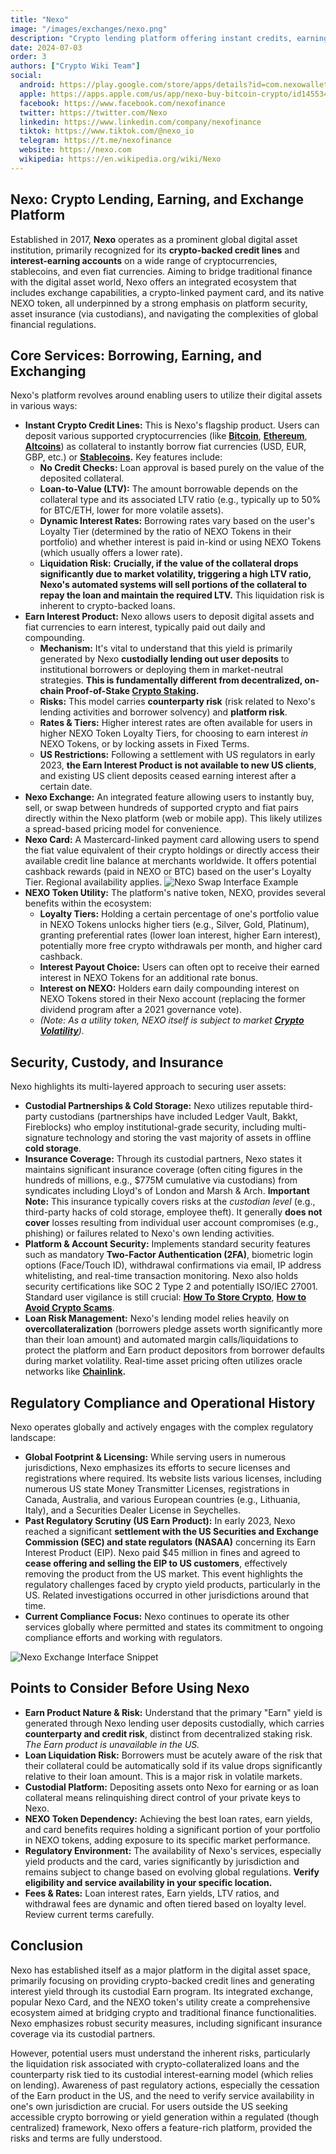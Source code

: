 ```yaml
---
title: "Nexo"
image: "/images/exchanges/nexo.png"
description: "Crypto lending platform offering instant credits, earning accounts and secure borrowing."
date: 2024-07-03
order: 3
authors: ["Crypto Wiki Team"]
social:
  android: https://play.google.com/store/apps/details?id=com.nexowallet&pli=1
  apple: https://apps.apple.com/us/app/nexo-buy-bitcoin-crypto/id1455341917
  facebook: https://www.facebook.com/nexofinance
  twitter: https://twitter.com/Nexo
  linkedin: https://www.linkedin.com/company/nexofinance
  tiktok: https://www.tiktok.com/@nexo_io
  telegram: https://t.me/nexofinance
  website: https://nexo.com
  wikipedia: https://en.wikipedia.org/wiki/Nexo
---
```


## **Nexo: Crypto Lending, Earning, and Exchange Platform**

Established in 2017, **Nexo** operates as a prominent global digital asset institution, primarily recognized for its **crypto-backed credit lines** and **interest-earning accounts** on a wide range of cryptocurrencies, stablecoins, and even fiat currencies. Aiming to bridge traditional finance with the digital asset world, Nexo offers an integrated ecosystem that includes exchange capabilities, a crypto-linked payment card, and its native NEXO token, all underpinned by a strong emphasis on platform security, asset insurance (via custodians), and navigating the complexities of global financial regulations.

## **Core Services: Borrowing, Earning, and Exchanging**

Nexo's platform revolves around enabling users to utilize their digital assets in various ways:

- **Instant Crypto Credit Lines:** This is Nexo's flagship product. Users can deposit various supported cryptocurrencies (like **[Bitcoin](/posts/what-is-bitcoin)**, **[Ethereum](/posts/what-is-ethereum)**, **[Altcoins](/posts/what-are-altcoins)**) as collateral to instantly borrow fiat currencies (USD, EUR, GBP, etc.) or **[Stablecoins]().** Key features include:
  - **No Credit Checks:** Loan approval is based purely on the value of the deposited collateral.
  - **Loan-to-Value (LTV):** The amount borrowable depends on the collateral type and its associated LTV ratio (e.g., typically up to 50% for BTC/ETH, lower for more volatile assets).
  - **Dynamic Interest Rates:** Borrowing rates vary based on the user's Loyalty Tier (determined by the ratio of NEXO Tokens in their portfolio) and whether interest is paid in-kind or using NEXO Tokens (which usually offers a lower rate).
  - **Liquidation Risk:** **Crucially, if the value of the collateral drops significantly due to market volatility, triggering a high LTV ratio, Nexo's automated systems will sell portions of the collateral to repay the loan and maintain the required LTV.** This liquidation risk is inherent to crypto-backed loans.
- **Earn Interest Product:** Nexo allows users to deposit digital assets and fiat currencies to earn interest, typically paid out daily and compounding.
  - **Mechanism:** It's vital to understand that this yield is primarily generated by Nexo **custodially lending out user deposits** to institutional borrowers or deploying them in market-neutral strategies. **This is fundamentally different from decentralized, on-chain Proof-of-Stake [Crypto Staking](/posts/what-is-proof-of-stake).**
  - **Risks:** This model carries **counterparty risk** (risk related to Nexo's lending activities and borrower solvency) and **platform risk**.
  - **Rates & Tiers:** Higher interest rates are often available for users in higher NEXO Token Loyalty Tiers, for choosing to earn interest _in_ NEXO Tokens, or by locking assets in Fixed Terms.
  - **US Restrictions:** Following a settlement with US regulators in early 2023, **the Earn Interest Product is not available to new US clients**, and existing US client deposits ceased earning interest after a certain date.
- **Nexo Exchange:** An integrated feature allowing users to instantly buy, sell, or swap between hundreds of supported crypto and fiat pairs directly within the Nexo platform (web or mobile app). This likely utilizes a spread-based pricing model for convenience.
- **Nexo Card:** A Mastercard-linked payment card allowing users to spend the fiat value equivalent of their crypto holdings or directly access their available credit line balance at merchants worldwide. It offers potential cashback rewards (paid in NEXO or BTC) based on the user's Loyalty Tier. Regional availability applies.
  ![Nexo Swap Interface Example](/images/posts/nexo-swap.jpg)
- **NEXO Token Utility:** The platform's native token, NEXO, provides several benefits within the ecosystem:
  - **Loyalty Tiers:** Holding a certain percentage of one's portfolio value in NEXO Tokens unlocks higher tiers (e.g., Silver, Gold, Platinum), granting preferential rates (lower loan interest, higher Earn interest), potentially more free crypto withdrawals per month, and higher card cashback.
  - **Interest Payout Choice:** Users can often opt to receive their earned interest in NEXO Tokens for an additional rate bonus.
  - **Interest on NEXO:** Holders earn daily compounding interest on NEXO Tokens stored in their Nexo account (replacing the former dividend program after a 2021 governance vote).
  - _(Note: As a utility token, NEXO itself is subject to market **[Crypto Volatility](/posts/crypto-volatility)**)._

## **Security, Custody, and Insurance**

Nexo highlights its multi-layered approach to securing user assets:

- **Custodial Partnerships & Cold Storage:** Nexo utilizes reputable third-party custodians (partnerships have included Ledger Vault, Bakkt, Fireblocks) who employ institutional-grade security, including multi-signature technology and storing the vast majority of assets in offline **cold storage**.
- **Insurance Coverage:** Through its custodial partners, Nexo states it maintains significant insurance coverage (often citing figures in the hundreds of millions, e.g., $775M cumulative via custodians) from syndicates including Lloyd's of London and Marsh & Arch. **Important Note:** This insurance typically covers risks at the _custodian level_ (e.g., third-party hacks of cold storage, employee theft). It generally **does not cover** losses resulting from individual user account compromises (e.g., phishing) or failures related to Nexo's own lending activities.
- **Platform & Account Security:** Implements standard security features such as mandatory **Two-Factor Authentication (2FA)**, biometric login options (Face/Touch ID), withdrawal confirmations via email, IP address whitelisting, and real-time transaction monitoring. Nexo also holds security certifications like SOC 2 Type 2 and potentially ISO/IEC 27001. Standard user vigilance is still crucial: **[How To Store Crypto](/posts/how-to-store-crypto)**, **[How to Avoid Crypto Scams](/posts/how-to-avoid-crypto-scams)**.
- **Loan Risk Management:** Nexo's lending model relies heavily on **overcollateralization** (borrowers pledge assets worth significantly more than their loan amount) and automated margin calls/liquidations to protect the platform and Earn product depositors from borrower defaults during market volatility. Real-time asset pricing often utilizes oracle networks like **[Chainlink]().**

## **Regulatory Compliance and Operational History**

Nexo operates globally and actively engages with the complex regulatory landscape:

- **Global Footprint & Licensing:** While serving users in numerous jurisdictions, Nexo emphasizes its efforts to secure licenses and registrations where required. Its website lists various licenses, including numerous US state Money Transmitter Licenses, registrations in Canada, Australia, and various European countries (e.g., Lithuania, Italy), and a Securities Dealer License in Seychelles.
- **Past Regulatory Scrutiny (US Earn Product):** In early 2023, Nexo reached a significant **settlement with the US Securities and Exchange Commission (SEC) and state regulators (NASAA)** concerning its Earn Interest Product (EIP). Nexo paid $45 million in fines and agreed to **cease offering and selling the EIP to US customers**, effectively removing the product from the US market. This event highlights the regulatory challenges faced by crypto yield products, particularly in the US. Related investigations occurred in other jurisdictions around that time.
- **Current Compliance Focus:** Nexo continues to operate its other services globally where permitted and states its commitment to ongoing compliance efforts and working with regulators.

![Nexo Exchange Interface Snippet](/images/posts/nexo-exchange.jpg)

## **Points to Consider Before Using Nexo**

- **Earn Product Nature & Risk:** Understand that the primary "Earn" yield is generated through Nexo lending user deposits custodially, which carries **counterparty and credit risk**, distinct from decentralized staking risk. _The Earn product is unavailable in the US._
- **Loan Liquidation Risk:** Borrowers must be acutely aware of the risk that their collateral could be automatically sold if its value drops significantly relative to their loan amount. This is a major risk in volatile markets.
- **Custodial Platform:** Depositing assets onto Nexo for earning or as loan collateral means relinquishing direct control of your private keys to Nexo.
- **NEXO Token Dependency:** Achieving the best loan rates, earn yields, and card benefits requires holding a significant portion of your portfolio in NEXO tokens, adding exposure to its specific market performance.
- **Regulatory Environment:** The availability of Nexo's services, especially yield products and the card, varies significantly by jurisdiction and remains subject to change based on evolving global regulations. **Verify eligibility and service availability in your specific location.**
- **Fees & Rates:** Loan interest rates, Earn yields, LTV ratios, and withdrawal fees are dynamic and often tiered based on loyalty level. Review current terms carefully.

## **Conclusion**

Nexo has established itself as a major platform in the digital asset space, primarily focusing on providing crypto-backed credit lines and generating interest yield through its custodial Earn program. Its integrated exchange, popular Nexo Card, and the NEXO token's utility create a comprehensive ecosystem aimed at bridging crypto and traditional finance functionalities. Nexo emphasizes robust security measures, including significant insurance coverage via its custodial partners.

However, potential users must understand the inherent risks, particularly the liquidation risk associated with crypto-collateralized loans and the counterparty risk tied to its custodial interest-earning model (which relies on lending). Awareness of past regulatory actions, especially the cessation of the Earn product in the US, and the need to verify service availability in one's own jurisdiction are crucial. For users outside the US seeking accessible crypto borrowing or yield generation within a regulated (though centralized) framework, Nexo offers a feature-rich platform, provided the risks and terms are fully understood.

<ExchangeButton
  href="https://nexo.com/ref/sm1eye9uma?src=web-link"
  text="Join Nexo"
/>
